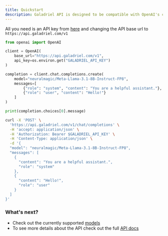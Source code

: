 ```yaml
---
title: Quickstart
description: Galadriel API is designed to be compatible with OpenAI's client libraries, making it easy to use your existing workflows
---
```



All you need is an API key from [here](https://dashboard.galadriel.com)
and changing the API base url to `https://api.galadriel.com/v1`

<CodeGroup>

```python Python
from openai import OpenAI

client = OpenAI(
    base_url="https://api.galadriel.com/v1",
    api_key=os.environ.get("GALADRIEL_API_KEY")
)

completion = client.chat.completions.create(
    model="neuralmagic/Meta-Llama-3.1-8B-Instruct-FP8",
    messages=[
        {"role": "system", "content": "You are a helpful assistant."},
        {"role": "user", "content": "Hello!"}
    ]
)

print(completion.choices[0].message)
```

```bash cURL
curl -X 'POST' \
  'https://api.galadriel.com/v1/chat/completions' \
  -H 'accept: application/json' \
  -H 'Authorization: Bearer $GALADRIEL_API_KEY' \
  -H 'Content-Type: application/json' \
  -d '{
  "model": "neuralmagic/Meta-Llama-3.1-8B-Instruct-FP8",
  "messages": [
    {
      "content": "You are a helpful assistant.",
      "role": "system"
    },
    {
      "content": "Hello!",
      "role": "user"
    }
  ]
}'
```

</CodeGroup>

### What's next?
* Check out the currently supported [models](/api-reference/models)
* To see more details about the API check out the full [API docs](/api-reference/chat-completion-API)
